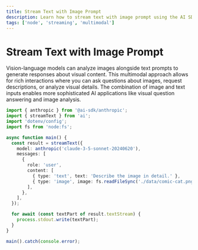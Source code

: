 ---
title: Stream Text with Image Prompt
description: Learn how to stream text with image prompt using the AI SDK and Node
tags: ['node', 'streaming', 'multimodal']
---

# Stream Text with Image Prompt

Vision-language models can analyze images alongside text prompts to generate responses about visual content. This multimodal approach allows for rich interactions where you can ask questions about images, request descriptions, or analyze visual details. The combination of image and text inputs enables more sophisticated AI applications like visual question answering and image analysis.

```ts
import { anthropic } from '@ai-sdk/anthropic';
import { streamText } from 'ai';
import 'dotenv/config';
import fs from 'node:fs';

async function main() {
  const result = streamText({
    model: anthropic('claude-3-5-sonnet-20240620'),
    messages: [
      {
        role: 'user',
        content: [
          { type: 'text', text: 'Describe the image in detail.' },
          { type: 'image', image: fs.readFileSync('./data/comic-cat.png') },
        ],
      },
    ],
  });

  for await (const textPart of result.textStream) {
    process.stdout.write(textPart);
  }
}

main().catch(console.error);
```
